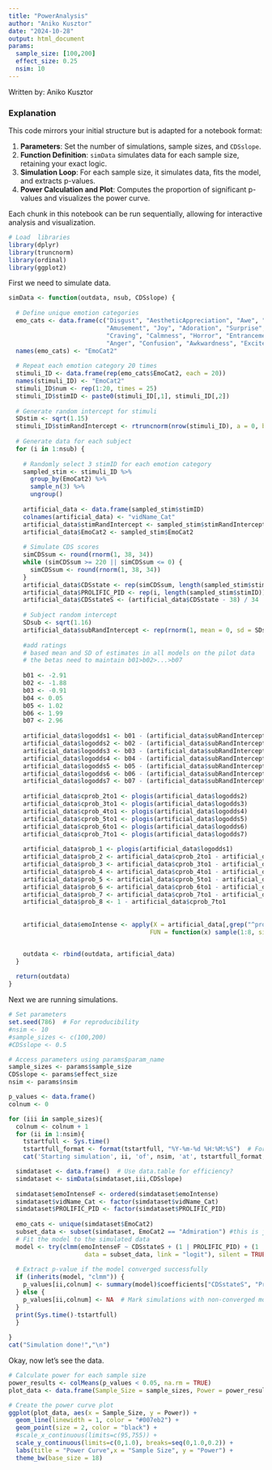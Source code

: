 ```yaml
---
title: "PowerAnalysis"
author: "Aniko Kusztor"
date: "2024-10-28"
output: html_document
params:
  sample_size: [100,200]
  effect_size: 0.25
  nsim: 10
---
```



Written by: Aniko Kusztor

### Explanation

This code mirrors your initial structure but is adapted for a notebook format:

1.  **Parameters**: Set the number of simulations, sample sizes, and `CDSslope`.
2.  **Function Definition**: `simData` simulates data for each sample size, retaining your exact logic.
3.  **Simulation Loop**: For each sample size, it simulates data, fits the model, and extracts p-values.
4.  **Power Calculation and Plot**: Computes the proportion of significant p-values and visualizes the power curve.

Each chunk in this notebook can be run sequentially, allowing for interactive analysis and visualization.

```r
# Load  libraries
library(dplyr)
library(truncnorm)
library(ordinal)
library(ggplot2)
```

First we need to simulate data.

```r
simData <- function(outdata, nsub, CDSslope) {
  
  # Define unique emotion categories
  emo_cats <- data.frame(c("Disgust", "AestheticAppreciation", "Awe", "Boredom", "Fear", "Romance",
                           "Amusement", "Joy", "Adoration", "Surprise", "Interest", "Sadness",
                           "Craving", "Calmness", "Horror", "Entrancement", "Anxiety", "EmpathicPain",
                           "Anger", "Confusion", "Awkwardness", "Excitement", "Admiration", "Relief", "Satisfaction"))
  names(emo_cats) <- "EmoCat2"
  
  # Repeat each emotion category 20 times
  stimuli_ID <- data.frame(rep(emo_cats$EmoCat2, each = 20))
  names(stimuli_ID) <- "EmoCat2"
  stimuli_ID$num <- rep(1:20, times = 25)
  stimuli_ID$stimID <- paste0(stimuli_ID[,1], stimuli_ID[,2])
  
  # Generate random intercept for stimuli
  SDstim <- sqrt(1.15)
  stimuli_ID$stimRandIntercept <- rtruncnorm(nrow(stimuli_ID), a = 0, b = Inf, mean = 0, sd = SDstim)
  
  # Generate data for each subject
  for (i in 1:nsub) {
    
    # Randomly select 3 stimID for each emotion category
    sampled_stim <- stimuli_ID %>%
      group_by(EmoCat2) %>%
      sample_n(3) %>%
      ungroup()
    
    artificial_data <- data.frame(sampled_stim$stimID)
    colnames(artificial_data) <- "vidName_Cat"
    artificial_data$stimRandIntercept <- sampled_stim$stimRandIntercept
    artificial_data$EmoCat2 <- sampled_stim$EmoCat2
    
    # Simulate CDS scores
    simCDSsum <- round(rnorm(1, 38, 34))
    while (simCDSsum >= 220 || simCDSsum <= 0) { 
      simCDSsum <- round(rnorm(1, 38, 34)) 
    }
    artificial_data$CDSstate <- rep(simCDSsum, length(sampled_stim$stimID))
    artificial_data$PROLIFIC_PID <- rep(i, length(sampled_stim$stimID))
    artificial_data$CDSstateS <- (artificial_data$CDSstate - 38) / 34
    
    # Subject random intercept
    SDsub <- sqrt(1.16)
    artificial_data$subRandIntercept <- rep(rnorm(1, mean = 0, sd = SDsub), length(sampled_stim$stimID))
    
    #add ratings
    # based mean and SD of estimates in all models on the pilot data 
    # the betas need to maintain b01>b02>...>b07
    
    b01 <- -2.91
    b02 <- -1.88
    b03 <- -0.91
    b04 <- 0.05
    b05 <- 1.02
    b06 <- 1.99
    b07 <- 2.96
    
    artificial_data$logodds1 <- b01 - (artificial_data$subRandIntercept + artificial_data$stimRandIntercept + ((CDSslope) * (artificial_data$CDSstateS)))
    artificial_data$logodds2 <- b02 - (artificial_data$subRandIntercept + artificial_data$stimRandIntercept + ((CDSslope) * (artificial_data$CDSstateS)))
    artificial_data$logodds3 <- b03 - (artificial_data$subRandIntercept + artificial_data$stimRandIntercept + ((CDSslope) * (artificial_data$CDSstateS)))
    artificial_data$logodds4 <- b04 - (artificial_data$subRandIntercept + artificial_data$stimRandIntercept + ((CDSslope) * (artificial_data$CDSstateS)))
    artificial_data$logodds5 <- b05 - (artificial_data$subRandIntercept + artificial_data$stimRandIntercept + ((CDSslope) * (artificial_data$CDSstateS)))
    artificial_data$logodds6 <- b06 - (artificial_data$subRandIntercept + artificial_data$stimRandIntercept + ((CDSslope) * (artificial_data$CDSstateS)))
    artificial_data$logodds7 <- b07 - (artificial_data$subRandIntercept + artificial_data$stimRandIntercept + ((CDSslope) * (artificial_data$CDSstateS)))
    
    artificial_data$cprob_2to1 <- plogis(artificial_data$logodds2)
    artificial_data$cprob_3to1 <- plogis(artificial_data$logodds3)
    artificial_data$cprob_4to1 <- plogis(artificial_data$logodds4)
    artificial_data$cprob_5to1 <- plogis(artificial_data$logodds5)
    artificial_data$cprob_6to1 <- plogis(artificial_data$logodds6)
    artificial_data$cprob_7to1 <- plogis(artificial_data$logodds7)
    
    artificial_data$prob_1 <- plogis(artificial_data$logodds1)
    artificial_data$prob_2 <- artificial_data$cprob_2to1 - artificial_data$prob_1
    artificial_data$prob_3 <- artificial_data$cprob_3to1 - artificial_data$cprob_2to1
    artificial_data$prob_4 <- artificial_data$cprob_4to1 - artificial_data$cprob_3to1
    artificial_data$prob_5 <- artificial_data$cprob_5to1 - artificial_data$cprob_4to1
    artificial_data$prob_6 <- artificial_data$cprob_6to1 - artificial_data$cprob_5to1
    artificial_data$prob_7 <- artificial_data$cprob_7to1 - artificial_data$cprob_6to1
    artificial_data$prob_8 <- 1 - artificial_data$cprob_7to1
    
    
    artificial_data$emoIntense <- apply(X = artificial_data[,grep("^prob_", names(artificial_data))], MARGIN = 1, # MARGIN = 1 indicates you are applying FUN per rows 
                                       FUN = function(x) sample(1:8, size = 1, prob = x))


    outdata <- rbind(outdata, artificial_data)
  }
  
  return(outdata)
}

```

Next we are running simulations.

```r
# Set parameters
set.seed(786)  # For reproducibility
#nsim <- 10
#sample_sizes <- c(100,200)
#CDSslope <- 0.5

# Access parameters using params$param_name
sample_sizes <- params$sample_size
CDSslope <- params$effect_size
nsim <- params$nsim

p_values <- data.frame()
colnum <- 0

for (iii in sample_sizes){
  colnum <- colnum + 1
  for (ii in 1:nsim){
    tstartfull <- Sys.time()
    tstartfull_format <- format(tstartfull, "%Y-%m-%d %H:%M:%S")  # Force readable format
    cat('Starting simulation', ii, 'of', nsim, 'at', tstartfull_format, '\n')

  simdataset <- data.frame()  # Use data.table for efficiency?
  simdataset <- simData(simdataset,iii,CDSslope)
  
  simdataset$emoIntenseF <- ordered(simdataset$emoIntense)
  simdataset$vidName_Cat <- factor(simdataset$vidName_Cat)
  simdataset$PROLIFIC_PID <- factor(simdataset$PROLIFIC_PID)
  
  emo_cats <- unique(simdataset$EmoCat2)
  subset_data <- subset(simdataset, EmoCat2 == "Admiration") #this is just a random choice
  # Fit the model to the simulated data
  model <- try(clmm(emoIntenseF ~ CDSstateS + (1 | PROLIFIC_PID) + (1 | vidName_Cat), 
                     data = subset_data, link = "logit"), silent = TRUE)
  
  # Extract p-value if the model converged successfully
  if (inherits(model, "clmm")) {
    p_values[ii,colnum] <- summary(model)$coefficients["CDSstateS", "Pr(>|z|)"]
  } else {
    p_values[ii,colnum] <- NA  # Mark simulations with non-converged models
  }
  print(Sys.time()-tstartfull)
  }
  
}
cat("Simulation done!","\n")

```

Okay, now let's see the data.

```r

# Calculate power for each sample size
power_results <- colMeans(p_values < 0.05, na.rm = TRUE)
plot_data <- data.frame(Sample_Size = sample_sizes, Power = power_results)

# Create the power curve plot
ggplot(plot_data, aes(x = Sample_Size, y = Power)) +
  geom_line(linewidth = 1, color = "#007eb2") +
  geom_point(size = 2, color = "black") +
  #scale_x_continuous(limits=c(95,755)) +
  scale_y_continuous(limits=c(0,1.0), breaks=seq(0,1.0,0.2)) +
  labs(title = "Power Curve",x = "Sample Size", y = "Power") +
  theme_bw(base_size = 18)

```

